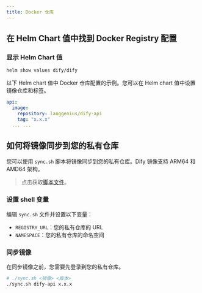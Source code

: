 ```yaml
---
title: Docker 仓库
---
```


## 在 Helm Chart 值中找到 Docker Registry 配置
### 显示 Helm Chart 值

```bash
helm show values dify/dify
````

以下 Helm chart 值中 Docker 仓库配置的示例。您可以在 Helm chart 值中设置镜像仓库和标签。

````yaml
api:
  image:
    repository: langgenius/dify-api
    tag: "x.x.x"
  ... ...
````


## 如何将镜像同步到您的私有仓库
您可以使用 `sync.sh` 脚本将镜像同步到您的私有仓库。Dify 镜像支持 ARM64 和 AMD64 架构。

> 点击获取[脚本文件](./sync.sh)。

### 设置 shell 变量
编辑 `sync.sh` 文件并设置以下变量：
- `REGISTRY_URL`：您的私有仓库的 URL
- `NAMESPACE`：您的私有仓库的命名空间

### 同步镜像
在同步镜像之前，您需要先登录到您的私有仓库。

````bash
# ./sync.sh <镜像> <版本>
./sync.sh dify-api x.x.x
````

